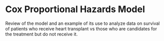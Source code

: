 # Cox Proportional Hazards Model {.unnumbered}

Review of the model and an example of its use to analyze data on survival of patients who receive heart transplant vs those who are candidates for the treatment but do not receive it.
